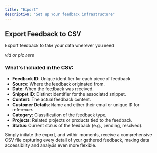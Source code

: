 ```yaml
---
title: "Export"
description: "Set up your feedback infrastructure"
---
```



## Export Feedback to CSV

Export feedback to take your data wherever you need

*vid or pic here*

### What's Included in the CSV:

- **Feedback ID**: Unique identifier for each piece of feedback.
- **Source**: Where the feedback originated from.
- **Date**: When the feedback was received.
- **Snippet ID**: Distinct identifier for the associated snippet.
- **Content**: The actual feedback content.
- **Customer Details**: Name and either their email or unique ID for reference.
- **Category**: Classification of the feedback type.
- **Projects**: Related projects or products tied to the feedback.
- **Status**: Current status of the feedback (e.g., pending, resolved).

Simply initiate the export, and within moments, receive a comprehensive CSV file capturing every detail of your gathered feedback, making data accessibility and analysis even more flexible.